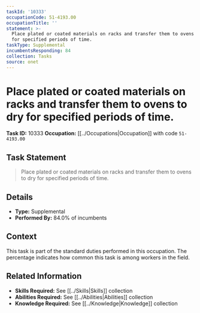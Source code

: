 ```yaml
---
taskId: '10333'
occupationCode: 51-4193.00
occupationTitle: ''
statement: >-
  Place plated or coated materials on racks and transfer them to ovens to dry
  for specified periods of time.
taskType: Supplemental
incumbentsResponding: 84
collection: Tasks
source: onet
---
```

# Place plated or coated materials on racks and transfer them to ovens to dry for specified periods of time.

**Task ID:** 10333
**Occupation:** [[../Occupations|Occupation]] with code `51-4193.00`

## Task Statement

> Place plated or coated materials on racks and transfer them to ovens to dry for specified periods of time.

## Details

- **Type:** Supplemental
- **Performed By:** 84.0% of incumbents

## Context

This task is part of the standard duties performed in this occupation. The percentage indicates how common this task is among workers in the field.

## Related Information

- **Skills Required:** See [[../Skills|Skills]] collection
- **Abilities Required:** See [[../Abilities|Abilities]] collection
- **Knowledge Required:** See [[../Knowledge|Knowledge]] collection
